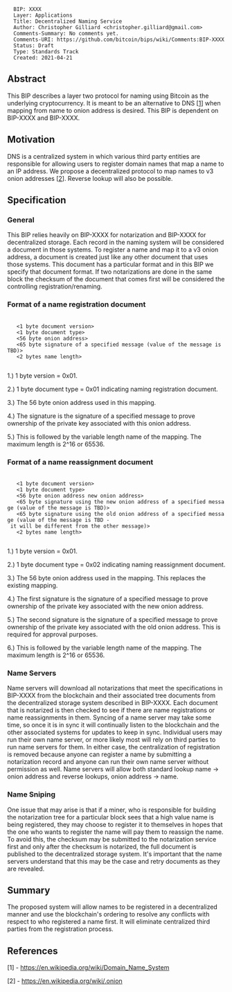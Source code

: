 <pre>
  BIP: XXXX
  Layer: Applications
  Title: Decentralized Naming Service
  Author: Christopher Gilliard <christopher.gilliard@gmail.com>
  Comments-Summary: No comments yet.
  Comments-URI: https://github.com/bitcoin/bips/wiki/Comments:BIP-XXXX
  Status: Draft
  Type: Standards Track
  Created: 2021-04-21
</pre>

==Abstract==

This BIP describes a layer two protocol for naming using Bitcoin as the underlying cryptocurrency. It is meant to be an alternative to DNS [<a href="#references">1</a>] when mapping from name to onion address is desired. This BIP is dependent on BIP-XXXX and BIP-XXXX.

==Motivation==

DNS is a centralized system in which various third party entities are responsible for allowing users to register domain names that map a name to an IP address. We propose a decentralized protocol to map names to v3 onion addresses [<a href="#references">2</a>]. Reverse lookup will also be possible.

==Specification==

===General===

This BIP relies heavily on BIP-XXXX for notarization and BIP-XXXX for decentralized storage. Each record in the naming system will be considered a document in those systems. To register a name and map it to a v3 onion address, a document is created just like any other document that uses those systems. This document has a particular format and in this BIP we specify that document format. If two notarizations are done in the same block the checksum of the document that comes first will be considered the controlling registration/renaming.

===Format of a name registration document===

    <standard header for documents>
    <1 byte document version>
    <1 byte document type>
    <56 byte onion address>
    <65 byte signature of a specified message (value of the message is TBD)>
    <2 bytes name length>
    <variable bytes for the name>

1.) 1 byte version = 0x01.

2.) 1 byte document type = 0x01 indicating naming registration document.

3.) The 56 byte onion address used in this mapping.

4.) The signature is the signature of a specified message to prove ownership of the private key associated with this onion address.

5.) This is followed by the variable length name of the mapping. The maximum length is 2^16 or 65536.

===Format of a name reassignment document===

    <standard header for documents>
    <1 byte document version>
    <1 byte document type>
    <56 byte onion address new onion address>
    <65 byte signature using the new onion address of a specified message (value of the message is TBD)>
    <65 byte signature using the old onion address of a specified message (value of the message is TBD - it will be different from the other message)>
    <2 bytes name length>
    <variable bytes for the name>

1.) 1 byte version = 0x01.

2.) 1 byte document type = 0x02 indicating naming reassignment document.

3.) The 56 byte onion address used in the mapping. This replaces the existing mapping.

4.) The first signature is the signature of a specified message to prove ownership of the private key associated with the new onion address.

5.) The second signature is the signature of a specified message to prove ownership of the private key associated with the old onion address. This is required for approval purposes.

6.) This is followed by the variable length name of the mapping. The maximum length is 2^16 or 65536.

===Name Servers===

Name servers will download all notarizations that meet the specifications in BIP-XXXX from the blockchain and their associated tree documents from the decentralized storage system described in BIP-XXXX. Each document that is notarized is then checked to see if there are name registrations or name reassignments in them. Syncing of a name server may take some time, so once it is in sync it will continually listen to the blockchain and the other associated systems for updates to keep in sync. Individual users may run their own name server, or more likely most will rely on third parties to run name servers for them. In either case, the centralization of registration is removed because anyone can register a name by submitting a notarization record and anyone can run their own name server without permission as well. Name servers will allow both standard lookup name -> onion address and reverse lookups, onion address -> name.

===Name Sniping===

One issue that may arise is that if a miner, who is responsible for building the notarization tree for a particular block sees that a high value name is being registered, they may choose to register it to themselves in hopes that the one who wants to register the name will pay them to reassign the name. To avoid this, the checksum may be submitted to the notarization service first and only after the checksum is notarized, the full document is published to the decentralized storage system. It's important that the name servers understand that this may be the case and retry documents as they are revealed.

==Summary==

The proposed system will allow names to be registered in a decentralized manner and use the blockchain's ordering to resolve any conflicts with respect to who registered a name first. It will eliminate centralized third parties from the registration process.

==References==

[1] - https://en.wikipedia.org/wiki/Domain_Name_System

[2] - https://en.wikipedia.org/wiki/.onion
